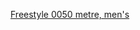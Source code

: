 {{navbox
|name  = 世界游泳錦標賽男子50公尺自由式金牌
|title = [[世界游泳錦標賽游泳賽事男子得獎者列表#50公尺自由式|世界游泳錦標賽男子50公尺自由式金牌]]
|state = {{{state|autocollapse}}}
|listclass = hlist
|titlestyle=background:#99BADD
|list1 = 
* 1986：[[汤姆·耶格]] (USA) 
* 1991：[[汤姆·耶格]] (USA) 
* 1994：[[亞歷山大·波波夫 (游泳運動員)|亞歷山大·波波夫]] (RUS) 
* 1998：[[Bill Pilczuk]] (USA) 
* 2001：[[安東尼·歐文]] (USA) 
* 2003：[[亞歷山大·波波夫 (游泳運動員)|亞歷山大·波波夫]] (RUS) 
* 2005：[[罗兰·斯库曼]] (RSA) 
* 2007：[[班傑明·懷爾德曼-托布里]] (USA) 
* 2009：[[塞萨尔·西埃洛]] (BRA) 
* 2011：[[塞萨尔·西埃洛]] (BRA)
* 2013：[[塞萨尔·西埃洛]] (BRA)
* 2015：[[弗洛朗·馬納杜]] (FRA)
* 2017：[[凱勒布·德萊賽爾]] (USA)
* 2019：[[凱勒布·德萊賽爾]] (USA)
* 2022：[[班·普羅德]] (GBR)
}}<noinclude>
{{collapsible option}}
[[Category:游泳導航模板|Freestyle 0050 metre, men's]]
</noinclude>
